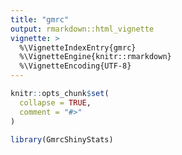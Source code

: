 ```yaml
---
title: "gmrc"
output: rmarkdown::html_vignette
vignette: >
  %\VignetteIndexEntry{gmrc}
  %\VignetteEngine{knitr::rmarkdown}
  %\VignetteEncoding{UTF-8}
---
```


```r
knitr::opts_chunk$set(
  collapse = TRUE,
  comment = "#>"
)
```

```r
library(GmrcShinyStats)
```
